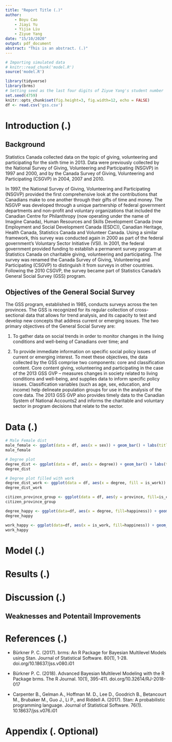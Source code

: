 ```yaml
---
title: "Report Title (.)"
author: 
    - Boyu Cao
    - Jiayi Yu
    - Yijia Liu
    - Ziyue Yang
date: "15/10/2020"
output: pdf_document
abstract: "This is an abstract. (.)"
---
```


```r
# Importing simulated data
# knitr::read_chunk('model.R')
source('model.R')
```

```r
library(tidyverse)
library(brms)
# Setting seed as the last four digits of Ziyue Yang's student number
set.seed(4759)
knitr::opts_chunk$set(fig.height=3, fig.width=12, echo = FALSE)
df <- read.csv('gss.csv')
```

# Introduction (.)

<!-- For reference only -->
<!-- ################## -->
## Background
Statistics Canada collected data on the topic of giving, volunteering and participating for the sixth time in 2013. Data were previously collected by the National Survey of Giving, Volunteering and Participating (NSGVP) in 1997 and 2000, and by the Canada Survey of Giving, Volunteering and Participating (CSGVP) in 2004, 2007 and 2010.

In 1997, the National Survey of Giving, Volunteering and Participating (NSGVP) provided the first comprehensive look at the contributions that Canadians make to one another through their gifts of time and money. The NSGVP was developed through a unique partnership of federal government departments and non-profit and voluntary organizations that included the Canadian Centre for Philanthropy (now operating under the name of Imagine Canada), Human Resources and Skills Development Canada (now Employment and Social Development Canada (ESDC)), Canadian Heritage, Health Canada, Statistics Canada and Volunteer Canada. Using a similar framework, this survey was conducted again in 2000 as part of the federal government’s Voluntary Sector Initiative (VSI). In 2001, the federal government provided funding to establish a permanent survey program at Statistics Canada on charitable giving, volunteering and participating. The survey was renamed the Canada Survey of Giving, Volunteering and Participating (CSGVP) to distinguish it from surveys in other countries. Following the 2010 CSGVP, the survey became part of Statistics Canada’s General Social Survey (GSS) program.

## Objectives of the General Social Survey
The GSS program, established in 1985, conducts surveys across the ten provinces. The GSS is recognized for its regular collection of cross-sectional data that allows for trend analysis, and its capacity to test and develop new concepts that address current or emerging issues.
The two primary objectives of the General Social Survey are:

1. To gather data on social trends in order to monitor changes in the living conditions and well-being of Canadians over time; and

2. To provide immediate information on specific social policy issues of current or emerging interest.
To meet these objectives, the data collected by the GSS comprise two components: core and classification content. Core content giving, volunteering and participating in the case of the 2013 GSS GVP – measures changes in society related to living conditions and well-being, and supplies data to inform specific policy issues. Classification variables (such as age, sex, education, and income) help delineate population groups for use in the analysis of the core data.
The 2013 GSS GVP also provides timely data to the Canadian System of National Accounts2 and informs the charitable and voluntary sector in program decisions that relate to the sector.
<!-- ################## -->

# Data (.)

```r

# Male Female dist
male_female <- ggplot(data = df, aes(x = sex)) + geom_bar() + labs(title = "Number of Male versus Female" )
male_female

# Degree plot
degree_dist <- ggplot(data = df, aes(x = degree)) + geom_bar() + labs(title = "Degree Dist.")
degree_dist

# Degree plot filled with work
degree_dist_work <- ggplot(data = df, aes(x = degree, fill = is_work)) + geom_bar() + labs(title = "Degree Dist.")
degree_dist_work

citizen_province_group <- ggplot(data = df, aes(y = province, fill=is_citizens)) + geom_bar() + labs(title = "province")
citizen_province_group

degree_happy <- ggplot(data=df, aes(x = degree, fill=happiness)) + geom_bar() + labs("Happiness, deg")
degree_happy

work_happy <- ggplot(data=df, aes(x = is_work, fill=happiness)) + geom_bar() + labs("Happiness", "deg")
work_happy
```

# Model (.)


# Results (.)


# Discussion (.)

## Weaknesses and Potentail Improvements


# References (.)


<!-- For brms -->
<!-- ######## -->

* Bürkner P. C. (2017). brms: An R Package for Bayesian Multilevel Models using Stan. Journal of Statistical Software. 80(1), 1-28. doi.org/10.18637/jss.v080.i01

* Bürkner P. C. (2018). Advanced Bayesian Multilevel Modeling with the R Package brms. The R Journal. 10(1), 395-411. doi.org/10.32614/RJ-2018-017

<!-- ######## -->

<!-- For Stan -->
<!-- ######## -->

* Carpenter B., Gelman A., Hoffman M. D., Lee D., Goodrich B., Betancourt M., Brubaker M., Guo J., Li P., and Riddell A. (2017). Stan: A probabilistic programming language. Journal of Statistical Software. 76(1). 10.18637/jss.v076.i01

<!-- ######## -->

# Appendix (. Optional)